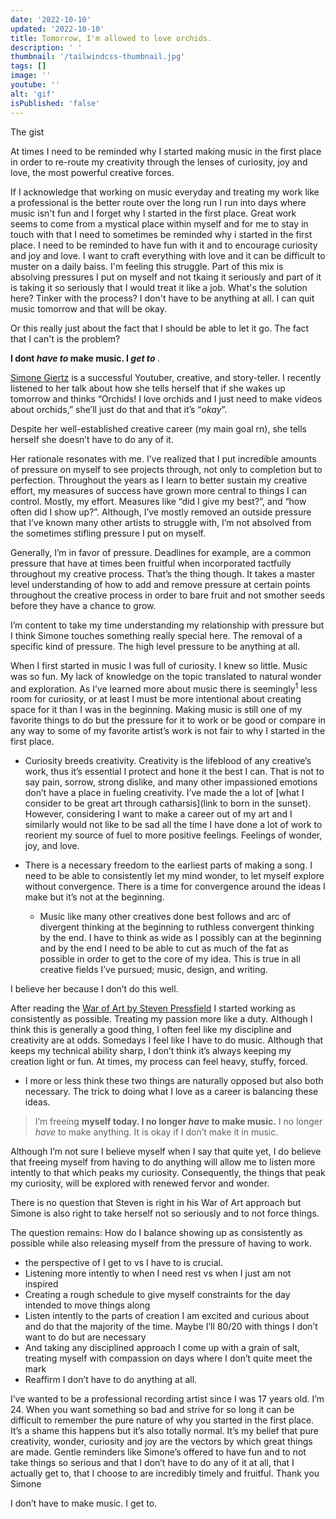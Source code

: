 ```yaml
---
date: '2022-10-10'
updated: '2022-10-10'
title: Tomorrow, I'm allowed to love orchids.
description: ' '
thumbnail: '/tailwindcss-thumbnail.jpg'
tags: []
image: ''
youtube: ''
alt: 'gif'
isPublished: 'false'
---
```


<div className="flex-block md:flex space-y-3 md:space-y-0 md:space-x-4 not-prose tracking-tight my-4 mb-6 p-6 border border-blue-400 mt-8 bg-blue-50/50 rounded-2xl">
  <p className="font-mono text-xs flex w-full sm:pt-2 uppercase tracking-tighter text-blue-500">
    The gist
  </p>
  <div className="flex-col flex font-bask">
    <p className="font-light text-neutral-900">
      At times I need to be reminded why I started making music in the first
      place in order to re-route my creativity through the lenses of curiosity,
      joy and love, the most powerful creative forces.
    </p>
    <p className="font-light text-neutral-900">
      If I acknowledge that working on music everyday and treating my work like
      a professional is the better route over the long run I run into days where
      music isn't fun and I forget why I started in the first place. Great work
      seems to come from a mystical place within myself and for me to stay in
      touch with that I need to sometimes be reminded why i started in the first
      place. I need to be reminded to have fun with it and to encourage
      curiosity and joy and love. I want to craft everything with love and it
      can be difficult to muster on a daily baiss. I'm feeling this struggle.
      Part of this mix is absolving pressures I put on myself and not tkaing it
      seriously and part of it is taking it so seriously that I would treat it
      like a job. What's the solution here? Tinker with the process? I don't
      have to be anything at all. I can quit music tomorrow and that will be
      okay.
    </p>
    <p>
      Or this really just about the fact that I should be able to let it go. The
      fact that I can't is the problem?
    </p>
    <p className="pt-3">
      <b className="not-prose font-bold">
        I dont <i>have to</i> make music. I <i>get to</i>
      </b>
      .
    </p>
  </div>
</div>

[Simone Giertz](https://www.youtube.com/c/simonegiertz) is a successful Youtuber, creative, and story-teller. I recently listened to her talk about how she tells herself that if she wakes up tomorrow and thinks “Orchids! I love orchids and I just need to make videos about orchids,” she’ll just do that and that it’s “_okay_”.

Despite her well-established creative career (my main goal rn), she tells herself she doesn’t have to do any of it.

Her rationale resonates with me. I’ve realized that I put incredible amounts of pressure on myself to see projects through, not only to completion but to perfection. Throughout the years as I learn to better sustain my creative effort, my measures of success have grown more central to things I can control. Mostly, my effort. Measures like “did I give my best?”, and “how often did I show up?”. Although, I’ve mostly removed an outside pressure that I’ve known many other artists to struggle with, I’m not absolved from the sometimes stifling pressure I put on myself.

Generally, I’m in favor of pressure. Deadlines for example, are a common pressure that have at times been fruitful when incorporated tactfully throughout my creative process. That’s the thing though. It takes a master level understanding of how to add and remove pressure at certain points throughout the creative process in order to bare fruit and not smother seeds before they have a chance to grow.

I’m content to take my time understanding my relationship with pressure but I think Simone touches something really special here. The removal of a specific kind of pressure. The high level pressure to be anything at all.

When I first started in music I was full of curiosity. I knew so little. Music was so fun. My lack of knowledge on the topic translated to natural wonder and exploration. As I’ve learned more about music there is seemingly<sup>1</sup> less room for curiosity, or at least I must be more intentional about creating space for it than I was in the beginning. Making music is still one of my favorite things to do but the pressure for it to work or be good or compare in any way to some of my favorite artist’s work is not fair to why I started in the first place.

- Curiosity breeds creativity. Creativity is the lifeblood of any creative’s work, thus it’s essential I protect and hone it the best I can. That is not to say pain, sorrow, strong dislike, and many other impassioned emotions don’t have a place in fueling creativity. I’ve made the a lot of [what I consider to be great art through catharsis](link to born in the sunset). However, considering I want to make a career out of my art and I similarly would not like to be sad all the time I have done a lot of work to reorient my source of fuel to more positive feelings. Feelings of wonder, joy, and love.

- There is a necessary freedom to the earliest parts of making a song. I need to be able to consistently let my mind wonder, to let myself explore without convergence. There is a time for convergence around the ideas I make but it’s not at the beginning.
  - Music like many other creatives done best follows and arc of divergent thinking at the beginning to ruthless convergent thinking by the end. I have to think as wide as I possibly can at the beginning and by the end I need to be able to cut as much of the fat as possible in order to get to the core of my idea. This is true in all creative fields I’ve pursued; music, design, and writing.

I believe her because I don’t do this well.

After reading the [War of Art by Steven Pressfield](link) I started working as consistently as possible. Treating my passion more like a duty. Although I think this is generally a good thing, I often feel like my discipline and creativity are at odds. Somedays I feel like I have to do music. Although that keeps my technical ability sharp, I don’t think it’s always keeping my creation light or fun. At times, my process can feel heavy, stuffy, forced.

- I more or less think these two things are naturally opposed but also both necessary. The trick to doing what I love as a career is balancing these ideas.

> I’m freeing **myself today. I no longer _have_ to make music.** I no longer _have_ to make anything. It is okay if I don’t make it in music.

Although I’m not sure I believe myself when I say that quite yet, I do believe that freeing myself from having to do anything will allow me to listen more intently to that which peaks my curiosity. Consequently, the things that peak my curiosity, will be explored with renewed fervor and wonder.

There is no question that Steven is right in his War of Art approach but Simone is also right to take herself not so seriously and to not force things.

The question remains: How do I balance showing up as consistently as possible while also releasing myself from the pressure of having to work.

- the perspective of I get to vs I have to is crucial.
- Listening more intently to when I need rest vs when I just am not inspired
- Creating a rough schedule to give myself constraints for the day intended to move things along
- Listen intently to the parts of creation I am excited and curious about and do that the majority of the time. Maybe I’ll 80/20 with things I don’t want to do but are necessary
- And taking any disciplined approach I come up with a grain of salt, treating myself with compassion on days where I don’t quite meet the mark
- Reaffirm I don’t have to do anything at all.

I’ve wanted to be a professional recording artist since I was 17 years old. I’m 24. When you want something so bad and strive for so long it can be difficult to remember the pure nature of why you started in the first place. It’s a shame this happens but it’s also totally normal. It’s my belief that pure creativity, wonder, curiosity and joy are the vectors by which great things are made. Gentle reminders like Simone’s offered to have fun and to not take things so serious and that I don’t have to do any of it at all, that I actually get to, that I choose to are incredibly timely and fruitful. Thank you Simone

I don’t have to make music. I get to.

